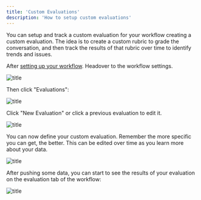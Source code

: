 ```yaml
---
title: 'Custom Evaluations'
description: 'How to setup custom evaluations'
---
```


You can setup and track a custom evaluation for your workflow creating a custom evaluation. The idea is to create a custom rubric to grade the conversation, and then track the results of that rubric over time to identify trends and issues.

After [setting up your workflow](/Workflows/workflows-setup). Headover to the workflow settings.

![title](/images/customEvaluations/clickWorkflowSettings.png)

Then click "Evaluations":

![title](/images/customEvaluations/clickEvaluations.png)

Click "New Evaluation" or click a previous evaluation to edit it.

![title](/images/customEvaluations/newOrEditEvaluation.png)

You can now define your custom evaluation. Remember the more specific you can get, the better. This can be edited over time as you learn more about your data.

![title](/images/customEvaluations/newEval.png)

After pushing some data, you can start to see the results of your evaluation on the evaluation tab of the workflow:

![title](/images/customEvaluations/workflowEvalExample.png)